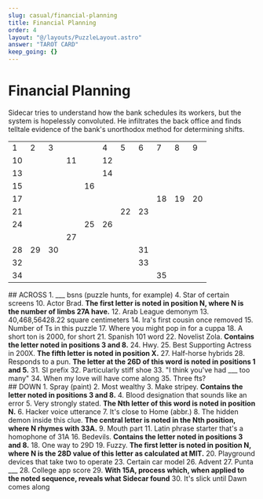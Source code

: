 ```yaml
---
slug: casual/financial-planning
title: Financial Planning
order: 4
layout: "@/layouts/PuzzleLayout.astro"
answer: "TAROT CARD"
keep_going: {}
---
```


 # Financial Planning
 <div class="italic">Sidecar tries to understand how the bank schedules its workers, but the system is hopelessly convoluted. He infiltrates the back office and finds telltale evidence of the bank's unorthodox method for determining shifts.</div>

 <table class="w-full border-black border-solid table-fixed">
    <tr class="border-t-black">
        <td class="border-2 border-black" class="border-2 border-black">1</td>
        <td class="border-2 border-black">2</td>
        <td class="border-2 border-black">3</td>
        <td class="border-2 border-black" class="bg-black"></td>
        <td class="border-2 border-black" class="bg-black"></td>
        <td class="border-2 border-black">4</td>
        <td class="border-2 border-black">5</td>
        <td class="border-2 border-black">6</td>
        <td class="border-2 border-black">7</td>
        <td class="border-2 border-black">8</td>
        <td class="border-2 border-black">9</td>
    </tr>
    <tr>
        <td class="border-2 border-black">10</td>
        <td class="border-2 border-black"></td>
        <td class="border-2 border-black"></td>
        <td class="border-2 border-black">11</td>
        <td class="border-2 border-black" class="bg-black"></td>
        <td class="border-2 border-black">12</td>
        <td class="border-2 border-black"></td>
        <td class="border-2 border-black"></td>
        <td class="border-2 border-black"></td>
        <td class="border-2 border-black"></td>
        <td class="border-2 border-black"></td>
    </tr>
    <tr>
        <td class="border-2 border-black">13</td>
        <td class="border-2 border-black"></td>
        <td class="border-2 border-black"></td>
        <td class="border-2 border-black"></td>
        <td class="border-2 border-black" class="bg-black"></td>
        <td class="border-2 border-black">14</td>
        <td class="border-2 border-black"></td>
        <td class="border-2 border-black"></td>
        <td class="border-2 border-black"></td>
        <td class="border-2 border-black"></td>
        <td class="border-2 border-black"></td>
    </tr>
    <tr>
        <td class="border-2 border-black">15</td>
        <td class="border-2 border-black"></td>
        <td class="border-2 border-black"></td>
        <td class="border-2 border-black"></td>
        <td class="border-2 border-black">16</td>
        <td class="border-2 border-black"></td>
        <td class="border-2 border-black"></td>
        <td class="border-2 border-black"></td>
        <td class="border-2 border-black" class="bg-black"></td>
        <td class="border-2 border-black" class="bg-black"></td>
        <td class="border-2 border-black" class="bg-black"></td>
    </tr>
    <tr>
        <td class="border-2 border-black">17</td>
        <td class="border-2 border-black"></td>
        <td class="border-2 border-black"></td>
        <td class="border-2 border-black"></td>
        <td class="border-2 border-black"></td>
        <td class="border-2 border-black"></td>
        <td class="border-2 border-black"></td>
        <td class="border-2 border-black" class="bg-black"></td>
        <td class="border-2 border-black">18</td>
        <td class="border-2 border-black">19</td>
        <td class="border-2 border-black">20</td>
    </tr>
    <tr>
        <td class="border-2 border-black">21</td>
        <td class="border-2 border-black"></td>
        <td class="border-2 border-black"></td>
        <td class="border-2 border-black"></td>
        <td class="border-2 border-black"></td>
        <td class="border-2 border-black" class="bg-black"></td>
        <td class="border-2 border-black">22</td>
        <td class="border-2 border-black">23</td>
        <td class="border-2 border-black"></td>
        <td class="border-2 border-black"></td>
        <td class="border-2 border-black"></td>
    </tr>
    <tr>
        <td class="border-2 border-black">24</td>
        <td class="border-2 border-black"></td>
        <td class="border-2 border-black"></td>
        <td class="border-2 border-black" class="bg-black"></td>
        <td class="border-2 border-black">25</td>
        <td class="border-2 border-black">26</td>
        <td class="border-2 border-black"></td>
        <td class="border-2 border-black"></td>
        <td class="border-2 border-black"></td>
        <td class="border-2 border-black"></td>
        <td class="border-2 border-black"></td>
    </tr>
    <tr>
        <td class="border-2 border-black" class="bg-black"></td>
        <td class="border-2 border-black" class="bg-black"></td>
        <td class="border-2 border-black" class="bg-black"></td>
        <td class="border-2 border-black">27</td>
        <td class="border-2 border-black"></td>
        <td class="border-2 border-black"></td>
        <td class="border-2 border-black"></td>
        <td class="border-2 border-black"></td>
        <td class="border-2 border-black"></td>
        <td class="border-2 border-black"></td>
        <td class="border-2 border-black"></td>
    </tr>
    <tr>
        <td class="border-2 border-black">28</td>
        <td class="border-2 border-black">29</td>
        <td class="border-2 border-black">30</td>
        <td class="border-2 border-black"></td>
        <td class="border-2 border-black"></td>
        <td class="border-2 border-black"></td>
        <td class="border-2 border-black" class="bg-black"></td>
        <td class="border-2 border-black">31</td>
        <td class="border-2 border-black"></td>
        <td class="border-2 border-black"></td>
        <td class="border-2 border-black"></td>
    </tr>
    <tr>
        <td class="border-2 border-black">32</td>
        <td class="border-2 border-black"></td>
        <td class="border-2 border-black"></td>
        <td class="border-2 border-black"></td>
        <td class="border-2 border-black"></td>
        <td class="border-2 border-black"></td>
        <td class="border-2 border-black" class="bg-black"></td>
        <td class="border-2 border-black">33</td>
        <td class="border-2 border-black"></td>
        <td class="border-2 border-black"></td>
        <td class="border-2 border-black"></td>
    </tr>
    <tr>
        <td class="border-2 border-black">34</td>
        <td class="border-2 border-black"></td>
        <td class="border-2 border-black"></td>
        <td class="border-2 border-black"></td>
        <td class="border-2 border-black"></td>
        <td class="border-2 border-black"></td>
        <td class="border-2 border-black" class="bg-black"></td>
        <td class="border-2 border-black" class="bg-black"></td>
        <td class="border-2 border-black">35</td>
        <td class="border-2 border-black"></td>
        <td class="border-2 border-black"></td>
    </tr>
 </table>

 <div>
## ACROSS
<span>
1. ___ bsns (puzzle hunts, for example)
</span><span>
4. Star of certain screens
</span><span>
10. Actor Brad. <b>The first letter is noted in position N, where N is the number of limbs 27A have.</b>
</span><span>
12. Arab League demonym
</span><span>
13. 40,468,56428.22 square centimeters
</span><span>
14. Ira's first cousin once removed
</span><span>
15. Number of Ts in this puzzle
</span><span>
17. Where you might pop in for a cuppa
</span><span>
18. A short ton is 2000, for short
</span><span>
21. Spanish 101 word
</span><span>
22. Novelist Zola. <b>Contains the letter noted in positions 3 and 8.</b>
</span><span>
24. Hwy.
</span><span>
25. Best Supporting Actress in 200X. <b>The fifth letter is noted in position X.</b>
</span><span>
27. Half-horse hybrids
</span><span>
28. Responds to a pun. <b>The letter at the 26D of this word is noted in positions 1 and 5.</b>
</span><span>
31. SI prefix
</span><span>
32. Particularly stiff shoe
</span><span>
33. "I think you've had ___ too many"
</span><span>
34. When my love will have come along
</span><span>
35. Three fts?
</span>
</div>
<div>
## DOWN
<span>
1. Spray (paint)
</span><span>
2. Most wealthy
</span><span>
3. Make stripey. <b>Contains the letter noted in positions 3 and 8.</b>
</span><span>
4. Blood designation that sounds like an error
</span><span>
5. Very strongly stated. <b>The Nth letter of this word is noted in position N.</b>
</span><span>
6. Hacker voice utterance
</span><span>
7. It's close to Home (abbr.)
</span><span>
8. The hidden demon inside this clue. <b>The central letter is noted in the Nth position, where N rhymes with 33A.</b>
</span><span>
9. Mouth part
</span><span>
11. Latin phrase starter that's a homophone of 31A
</span><span>
16. Bedevils. <b>Contains the letter noted in positions 3 and 8.</b>
</span><span>
18. One way to 29D
</span><span>
19. Fuzzy. <b>The first letter is noted in position N, where N is the 28D value of this letter as calculated at MIT.</b>
</span><span>
20. Playground devices that take two to operate
</span><span>
23. Certain car model
</span><span>
26. Advent
</span><span>
27. Punta ___
</span><span>
28. College app score
</span><span>
29. <b>With 15A, process which, when applied to the noted sequence, reveals what Sidecar found</b>
</span><span>
30. It's slick until Dawn comes along
</span>
 </div>